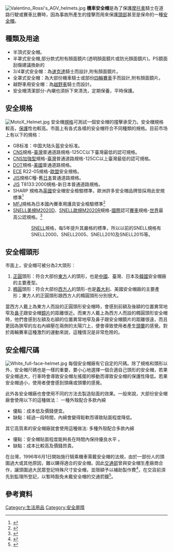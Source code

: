 {{noteTA
|G1=Transport
|1=zh-hans:头盔;zh-hk:安全帽;zh-tw:安全帽;
}}

[[File:Valentino_Rossi's_AGV_helmets.jpg|thumb]]
'''機車安全帽'''是為了保護[[摩托車|摩托車]]騎士在道路行駛或賽車比賽時，因為事故所產生的撞擊而用來保護[[頭部|頭部]]甚至是保命的一種[[安全帽|安全帽]]。

== 種類及用途 ==
* 半頂式安全帽。
* 半罩式安全帽,部分款式附有顏面鏡片(透明顏面鏡片或防光顏面鏡片)。PS鏡面刮傷建議換新的
* 3/4罩式安全帽：為[[速克達|速克達]]騎士而設計,附有顏面鏡片。
* 全罩式安全帽：為大部份機車騎士或部份[[四輪賽車|四輪賽車]]手而設計,附有顏面鏡片。
* 越野車用安全帽：為[[越野車|越野車]]騎士而設計。
* 安全帽清潔部分-內襯也須拆下來清洗，定期保養，平時保護。

== 安全規格 ==
[[Image:MotoX_Helmet.jpg|thumb]]
安全帽[[規格|規格]]可測試一個安全帽的撞擊承受力。安全帽規格較高，[[保護|保護]]性也較高。市面上有各式各樣的安全帽符合不同種類的規格。目前市场上有以下的規格：
* GB标准：中国大陆头盔安全标准。
*[[中華民國國家標準|CNS]]規格-[[臺灣|臺灣]]普通道路規格-125CC以下臺灣最低的認可規格。
* [[CNS加強型|CNS加強型]]規格-[[臺灣|臺灣]]普通道路規格-125CC以上臺灣最低的認可規格。
* [[美國運輸部|DOT]]規格-[[美國|美國]]普通道路規格。
* [[ECE|ECE]] R22-05規格-[[歐盟|歐盟]]安全規格。
* [[JIS|JIS]]規格C種-舊[[日本|日本]]普通道路規格。
* [[JIS|JIS]] T8133:2000規格-新日本普通道路規格。
* SHARP 規格為[[英國|英國]]安全帽安全檢驗標準，歐洲許多安全帽品牌皆採用此安規標準<ref>{{Cite web |url=https://sharp.dft.gov.uk/ |title=SHARP - THE HELMET SAFETY SCHEME |access-date=2017-12-01 |archive-date=2021-03-05 |archive-url=https://web.archive.org/web/20210305193226/https://sharp.dft.gov.uk/ |dead-url=no }}</ref>
* [[MFJ|MFJ]]規格為日本國內賽車用護具安全檢驗標準<ref>{{Cite web |url=http://www.mfj.or.jp/user/contents/motor_sports_info/authorized/kounin_buhin.html |title=MFJ公認部品・用品：MFJ Online Magazine |access-date=2017-11-29 |archive-date=2021-02-27 |archive-url=https://web.archive.org/web/20210227100737/http://www.mfj.or.jp/user/contents/motor_sports_info/authorized/kounin_buhin.html |dead-url=no }}</ref>
* [[SNELL美規M2020D|SNELL美規M2020D]]、[[SNELL歐規M2020R|SNELL歐規M2020R]]規格-[[國際|國際]]認可[[賽車|賽車]]規格-[[世界|世界]]最高公認規格。<ref>{{Cite web |url=https://www.smf.org/home |title=安規-首頁Snell helmets certification - Home |access-date=2019-11-28 |archive-date=2021-03-24 |archive-url=https://web.archive.org/web/20210324073258/https://smf.org/home |dead-url=no }}</ref>
::[[SNELL|SNELL]]規格，每5年提升其嚴格的標準，所以以前的SNELL規格有 SNELL2000、SNELL2005、SNELL2010及SNELL2015等。

== 安全帽頭形 ==
市面上，安全帽可被分為2大頭形：
# [[圓|正圓]]頭形：符合大部份[[東方|東方]]人的頭形，也是[[中國|中國]]、臺灣、日本及[[韓國|韓國]]安全帽廠的主要產型。
# [[橢圓|橢圓]]頭形：符合大部份[[西洋人|西方人]]的頭形-也是[[義大利|義大利]]、美國安全帽廠的主要產形；東方人的正圓頭形跟西方人的橢圓頭形分別很大。

當西方人戴上為東方人而設的正圓頭形安全帽時，會感到前額及後額的位置異常地窄及[[鼻子|鼻子]]跟安全帽[[鏡片|鏡片]]的距離很近。而東方人戴上為西方人而設的橢圓頭形安全帽時，他們會感到左額及右額的位置異常地窄及鼻子跟安全帽鏡片的距離很遠，而且更因為狹窄的左右內綿壓在兩側的太陽穴上，便會導致使用者產生[[頭暈|頭暈]]的感覺。對於兩輪賽車這種激烈的運動來說，這種情況是非常危險的。

== 安全帽尺碼 ==
[[File:White_full-face-helmet.jpg|thumb]]
每個安全帽廠有它自定的尺碼。除了規格和頭形以外，安全帽尺碼也是一樣的重要，要小心地選擇一個合適自己頭形的安全帽，若果安全帽過大，行車時會導致安全帽左搖擺的移動而導致安全帽的保護性降低。若果安全帽過小，使用者便會感到頭痛或頭暈的感覺。 

此外各安全帽廠也會使用不同的方法去製造貼面的效果。一般來說，大部份安全帽廠會使用以下的這種做法： 
一種外殼配合多款內綿 
* 優點：成本低及價錢便宜。
* 缺點：經過一段時間，內綿會變得鬆軟而導致貼面程度降低。
其它高質素的安全帽廠就會使用這種做法: 
多種外殼配合多款內綿 
* 優點：安全帽貼面程度能夠長在時間內保持優良水平 。
* 缺點：成本比較高及價錢昂貴。

在台灣，1996年6月1日開始施行騎乘機車需戴安全帽的法規，由於一部份人的頭圍過大或其他原因，難以購得適合的安全帽。因此[[中華民國交通部|交通部]]曾與安全帽生產廠商合作，讓頭圍過大民眾登記特殊尺寸安全帽，並限額予以補助製作費<ref>{{cite news |url=https://news.tvbs.com.tw/life/492600 |title=大頭族安全帽別愁　1千元搞定 |publisher=TVBS |date=2004-05-17 |accessdate=2019-11-11 |archive-date=2019-11-11 |archive-url=https://web.archive.org/web/20191111030953/https://news.tvbs.com.tw/life/492600 |dead-url=no }}</ref>，在交貨前須先到監理所登記，以暫時豁免未戴安全帽的交通罰鍰<ref>{{cite news |url=https://www.ntdtv.com/b5/2008/04/03/a124774.html |title=頭圍大沒戴安全帽應先登記 否則無豁免權 |publisher=新唐人電視台 |author=中央社記者王淑芬 |date=2008-04-03 |accessdate=2019-11-11 |archive-date=2019-11-11 |archive-url=https://web.archive.org/web/20191111030956/https://www.ntdtv.com/b5/2008/04/03/a124774.html |dead-url=no }}</ref>。

==參考資料==
{{reflist}}

{{Commons category|Motorcycle helmets}}
[[Category:生活用品|Category:生活用品]]
[[Category:安全屏障|Category:安全屏障]]